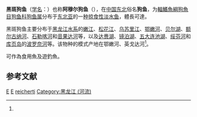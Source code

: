 {{Speciesbox 
| taxon = Esox reicherti
| status = NE
| status_system = IUCN3.1
| image = Свежевыловленная амурская щука.JPG
| authority = Dybowski, 1869<ref name='id5434'>{{cite web| url =http://www.bioinfo.cn/db05/BjdwSpecies.php?action=view&id=5434| title =黑斑狗鱼| work =中国动物物种编目数据库| publisher =中国科学院微生物研究所| author =中国科学院动物研究所| accessdate =2009-04-11| deadurl =yes| archiveurl =https://web.archive.org/web/20160305063801/http://www.bioinfo.cn/db05/BjdwSpecies.php?action=view&id=5434| archivedate =2016-03-05}}</ref>
| synonyms = *''Esox reicherti''<br /><small>Dybowski, 1869</small>
*''Lucius reicherti''<br /><small>Dybowski, 1869</small>
}}

'''黑斑狗鱼'''（[[学名|学名]]：{{lang|la|''Esox reicherti''}}）也称'''阿穆尔狗鱼'''（{{lang-en|Amur pike}}），在[[中国东北|中国东北]]俗名'''狗鱼'''，为[[輻鰭魚綱|輻鰭魚綱]][[狗魚目|狗魚目]][[狗鱼科|狗鱼科]][[狗鱼属|狗鱼属]]分布于[[东北亚|东北亚]]的一[[种|种]][[掠食性|掠食性]][[淡水鱼|淡水鱼]]，體長可達{{convert|115|cm}}。

黑斑狗鱼主要分布于[[黑龙江|黑龙江]][[水系|水系]]的[[嫩江|嫩江]]、[[松花江|松花江]]、[[乌苏里江|乌苏里江]]、[[鄂嫩河|鄂嫩河]]、[[贝尔湖|贝尔湖]]、[[额尔古纳河|额尔古纳河]]、[[石勒喀河|石勒喀河]]和[[音果达河|音果达河]]等，以及[[达赉湖|达赉湖]]、[[镜泊湖|镜泊湖]]、[[五大连池湖|五大连池湖]]、[[绥芬河|绥芬河]]和[[库页岛|库页岛]]的[[波罗奈河|波罗奈河]]等。该物种的模式产地在鄂嫩河、英戈达河<ref name='id5434'/>。 

可作為食用魚及遊釣魚。

== 参考文献 ==
{{reflist}}

{{Taxonbar}}

[[Category:1869年描述的鱼类|E]]
[[Category:食用魚|E]]
[[Category:狗鱼属|reicherti]]
[[Category:黑龙江_(河流)|Category:黑龙江 (河流)]]